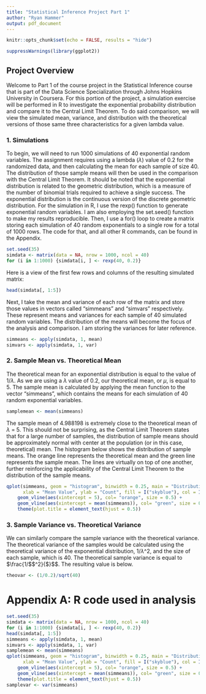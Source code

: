 ```yaml
---
title: "Statistical Inference Project Part 1"
author: "Ryan Hammer"
output: pdf_document
---
```

```r
knitr::opts_chunk$set(echo = FALSE, results = "hide")
```
```r
suppressWarnings(library(ggplot2))
```
## Project Overview

Welcome to Part 1 of the course project in the Statistical Inference course that is part of the Data Science Specialization through Johns Hopkins University in Coursera. For this portion of the project, a simulation exercise will be performed in R to investigate the exponential probability distribution and compare it to the Central Limit Theorem. To do said comparison, we will view the simulated mean, variance, and distribution with the theoretical versions of those same three characteristics for a given lambda value.

### 1. Simulations
To begin, we will need to run 1000 simulations of 40 exponential random variables. The assignment requires using a lambda ($\lambda$) value of 0.2 for the randomized data, and then calculating the mean for each sample of size 40. The distribution of those sample means will then be used in the comparison with the Central Limit Theorem. It should be noted that the exponential distribution is related to the geometric distribution, which is a measure of the number of binomial trials required to achieve a single success. The exponential distribution is the continuous version of the discrete geometric distribution.
For the simulation in R, I use the rexp() function to generate exponential random variables. I am also employing the set.seed() function to make my results reproducible. Then, I use a for() loop to create a matrix storing each simulation of 40 random exponentials to a single row for a total of 1000 rows. The code for that, and all other R commands, can be found in the Appendix.

```r
set.seed(35)
simdata <- matrix(data = NA, nrow = 1000, ncol = 40)
for (i in 1:1000) {simdata[i, ] <- rexp(40, 0.2)}
```

Here is a view of the first few rows and columns of the resulting simulated matrix:

```r
head(simdata[, 1:5])
```

Next, I take the mean and variance of each row of the matrix and store those values in vectors called "simmeans" and "simvars" respectively. These represent means and variances for each sample of 40 simulated random variables. The distribution of the means will become the focus of the analysis and comparison. I am storing the variances for later reference.

```r
simmeans <- apply(simdata, 1, mean)
simvars <- apply(simdata, 1, var)
```


### 2. Sample Mean vs. Theoretical Mean

The theoretical mean for an exponential distribution is equal to the value of 1/$\lambda$. As we are using a $\lambda$ value of 0.2, our theoretical mean, or $\mu$, is equal to 5. The sample mean is calculated by applying the mean function to the vector "simmeans", which contains the means for each simulation of 40 random exponential variables.

```r
samplemean <- mean(simmeans)
```

The sample mean of 4.988198 is extremely close to the theoretical mean of $\lambda$ = 5. This should not be surprising, as the Central Limit Theorem states that for a large number of samples, the distribution of sample means should be approximately normal with center at the population (or in this case, theoretical) mean. The histogram below shows the distribution of sample means. The orange line represents the theoretical mean and the green line represents the sample mean. The lines are virtually on top of one another, further reinforcing the applicability of the Central Limit Theorem to the distribution of the sample means.

```r
qplot(simmeans, geom = "histogram", binwidth = 0.25, main = "Distribution of Sample Means",
      xlab = "Mean Value", ylab = "Count", fill = I("skyblue"), col = I("magenta")) +
    geom_vline(aes(xintercept = 5), col= "orange", size = 0.5) +
    geom_vline(aes(xintercept = mean(simmeans)), col= "green", size = 0.5) +
    theme(plot.title = element_text(hjust = 0.5))
```

### 3. Sample Variance vs. Theoretical Variance

We can similarly compare the sample variance with the theoretical variance. The theoretical variance of the samples would be calculated using the theoretical variance of the exponential distribution, 1/$\lambda$^2, and the size of each sample, which is 40. The theoretical sample variance is equal to $\frac{1/$\lambda$^2}{$\sqrt{n}}$$. The resulting value is below.
```r
theovar <- (1/0.2)/sqrt(40)
```


\pagebreak

# Appendix A: R code used in analysis

```r
set.seed(35)
simdata <- matrix(data = NA, nrow = 1000, ncol = 40)
for (i in 1:1000) {simdata[i, ] <- rexp(40, 0.2)}
head(simdata[, 1:5])
simmeans <- apply(simdata, 1, mean)
simvars <- apply(simdata, 1, var)
samplemean <- mean(simmeans)
qplot(simmeans, geom = "histogram", binwidth = 0.25, main = "Distribution of Sample Means",
      xlab = "Mean Value", ylab = "Count", fill = I("skyblue"), col = I("magenta")) +
    geom_vline(aes(xintercept = 5), col= "orange", size = 0.5) +
    geom_vline(aes(xintercept = mean(simmeans)), col= "green", size = 0.5) +
    theme(plot.title = element_text(hjust = 0.5))
samplevar <- var(simmeans)
```

